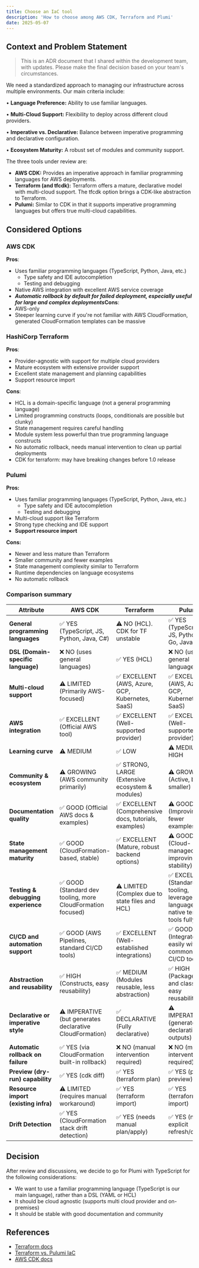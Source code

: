 ```yaml
---
title: Choose an IaC tool
description: 'How to choose among AWS CDK, Terraform and Plumi'
date: 2025-05-07
---
```


## Context and Problem Statement

> This is an ADR document that I shared within the development team, with updates. Please make the final decision based on your team's circumstances.

We need a standardized approach to managing our infrastructure across multiple environments. Our main criteria include:

• **Language Preference:** Ability to use familiar languages.

• **Multi-Cloud Support:** Flexibility to deploy across different cloud providers.

• **Imperative vs. Declarative:** Balance between imperative programming and declarative configuration.

• **Ecosystem Maturity:** A robust set of modules and community support.

The three tools under review are:

- **AWS CDK:** Provides an imperative approach in familiar programming languages for AWS deployments.
- **Terraform (and tfcdk):** Terraform offers a mature, declarative model with multi-cloud support. The tfcdk option brings a CDK-like abstraction to Terraform.
- **Pulumi:** Similar to CDK in that it supports imperative programming languages but offers true multi-cloud capabilities.

## Considered Options

### AWS CDK

**Pros**:

- Uses familiar programming languages (TypeScript, Python, Java, etc.)
  - Type safety and IDE autocompletion
  - Testing and debugging
- Native AWS integration with excellent AWS service coverage
- ***Automatic rollback by default for failed deployment, especially useful for large and complex deployments*Cons**:
- AWS-only
- Steeper learning curve if you're not familiar with AWS CloudFormation, generated CloudFormation templates can be massive

### HashiCorp Terraform

**Pros**:

- Provider-agnostic with support for multiple cloud providers
- Mature ecosystem with extensive provider support
- Excellent state management and planning capabilities
- Support resource import

**Cons**:

- HCL is a domain-specific language (not a general programming language)
- Limited programming constructs (loops, conditionals are possible but clunky)
- State management requires careful handling
- Module system less powerful than true programming language constructs
- No automatic rollback, needs manual intervention to clean up partial deployments
- CDK for terraform: may have breaking changes before 1.0 release

### Pulumi

**Pros:**

- Uses familiar programming languages (TypeScript, Python, Java, etc.)
  - Type safety and IDE autocompletion
  - Testing and debugging
- Multi-cloud support like Terraform
- Strong type checking and IDE support
- **Support resource import**

**Cons:**

- Newer and less mature than Terraform
- Smaller community and fewer examples
- State management complexity similar to Terraform
- Runtime dependencies on language ecosystems
- No automatic rollback

### Comparison summary

| **Attribute**                        | **AWS CDK**                                                 | **Terraform**                                          | **Pulumi**                                                                         |
| ------------------------------------ | ----------------------------------------------------------- | ------------------------------------------------------ | ---------------------------------------------------------------------------------- |
| **General programming languages**    | ✅ YES (TypeScript, JS, Python, Java, C#)                   | ⚠️ NO (HCL). CDK for TF unstable                       | ✅ YES (TypeScript, JS, Python, Go, Java, C#)                                      |
| **DSL (Domain-specific language)**   | ❌ NO (uses general languages)                              | ✅ YES (HCL)                                           | ❌ NO (uses general languages)                                                     |
| **Multi-cloud support**              | ⚠️ LIMITED (Primarily AWS-focused)                          | ✅ EXCELLENT (AWS, Azure, GCP, Kubernetes, SaaS)       | ✅ EXCELLENT (AWS, Azure, GCP, Kubernetes, SaaS)                                   |
| **AWS integration**                  | ✅ EXCELLENT (Official AWS tool)                            | ✅ EXCELLENT (Well-supported provider)                 | ✅ EXCELLENT (Well-supported provider)                                             |
| **Learning curve**                   | ⚠️ MEDIUM                                                   | ✅ LOW                                                 | ⚠️ MEDIUM-HIGH                                                                     |
| **Community & ecosystem**            | ⚠️ GROWING (AWS community primarily)                        | ✅ STRONG, LARGE (Extensive ecosystem & modules)       | ⚠️ GROWING (Active, but smaller)                                                   |
| **Documentation quality**            | ✅ GOOD (Official AWS docs & examples)                      | ✅ EXCELLENT (Comprehensive docs, tutorials, examples) | ⚠️ GOOD (Improving, fewer examples)                                                |
| **State management maturity**        | ✅ GOOD (CloudFormation-based, stable)                      | ✅ EXCELLENT (Mature, robust backend options)          | ⚠️ GOOD (Cloud-managed, improving stability)                                       |
| **Testing & debugging experience**   | ✅ GOOD (Standard dev tooling, more CloudFormation focused) | ⚠️ LIMITED (Complex due to state files and HCL)        | ✅ EXCELLENT (Standard dev tooling, leverages language-native testing tools fully) |
| **CI/CD and automation support**     | ✅ GOOD (AWS Pipelines, standard CI/CD tools)               | ✅ EXCELLENT (Well-established integrations)           | ✅ GOOD (Integrates easily with common CI/CD tools)                                |
| **Abstraction and reusability**      | ✅ HIGH (Constructs, easy reusability)                      | ✅ MEDIUM (Modules reusable, less abstraction)         | ✅ HIGH (Packages and classes, easy reusability)                                   |
| **Declarative or imperative style**  | ⚠️ IMPERATIVE (but generates declarative CloudFormation)    | ✅ DECLARATIVE (Fully declarative)                     | ⚠️ IMPERATIVE (generates declarative outputs)                                      |
| **Automatic rollback on failure**    | ✅ YES (via CloudFormation built-in rollback)               | ❌ NO (manual intervention required)                   | ❌ NO (manual intervention required)                                               |
| **Preview (dry-run) capability**     | ✅ YES (cdk diff)                                           | ✅ YES (terraform plan)                                | ✅ YES (pulumi preview)                                                            |
| **Resource import (existing infra)** | ⚠️ LIMITED (requires manual workaround)                     | ✅ YES (terraform import)                              | ✅ YES (terraform import)                                                          |
| **Drift Detection**                  | ✅ YES (CloudFormation stack drift detection)               | ✅ YES (needs manual plan/apply)                       | ✅ YES (needs explicit refresh/check)                                              |

## Decision

After review and discussions, we decide to go for Plumi with TypeScript for the following considerations:

- We want to use a familiar programming language (TypeScript is our main language), rather than a DSL (YAML or HCL)
- It should be cloud agnostic (supports multi cloud provider and on-premises)
- It should be stable with good documentation and community

## References

- [Terraform docs](https://developer.hashicorp.com/terraform/docs)
- [Terraform vs. Pulumi IaC](https://www.pulumi.com/docs/iac/concepts/vs/terraform/)
- [AWS CDK docs](https://docs.aws.amazon.com/cdk/v2/guide/home.html)
